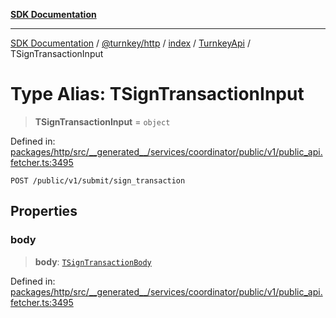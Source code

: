 [**SDK Documentation**](../../../../../../README.mdx)

***

[SDK Documentation](../../../../../../packages.mdx) / [@turnkey/http](../../../../README.mdx) / [index](../../../README.mdx) / [TurnkeyApi](../README.mdx) / TSignTransactionInput

# Type Alias: TSignTransactionInput

> **TSignTransactionInput** = `object`

Defined in: [packages/http/src/\_\_generated\_\_/services/coordinator/public/v1/public\_api.fetcher.ts:3495](https://github.com/tkhq/sdk/blob/078f5423e923fbd1d7fd39440402d7f01d09c3d0/packages/http/src/__generated__/services/coordinator/public/v1/public_api.fetcher.ts#L3495)

`POST /public/v1/submit/sign_transaction`

## Properties

### body

> **body**: [`TSignTransactionBody`](TSignTransactionBody.mdx)

Defined in: [packages/http/src/\_\_generated\_\_/services/coordinator/public/v1/public\_api.fetcher.ts:3495](https://github.com/tkhq/sdk/blob/078f5423e923fbd1d7fd39440402d7f01d09c3d0/packages/http/src/__generated__/services/coordinator/public/v1/public_api.fetcher.ts#L3495)
